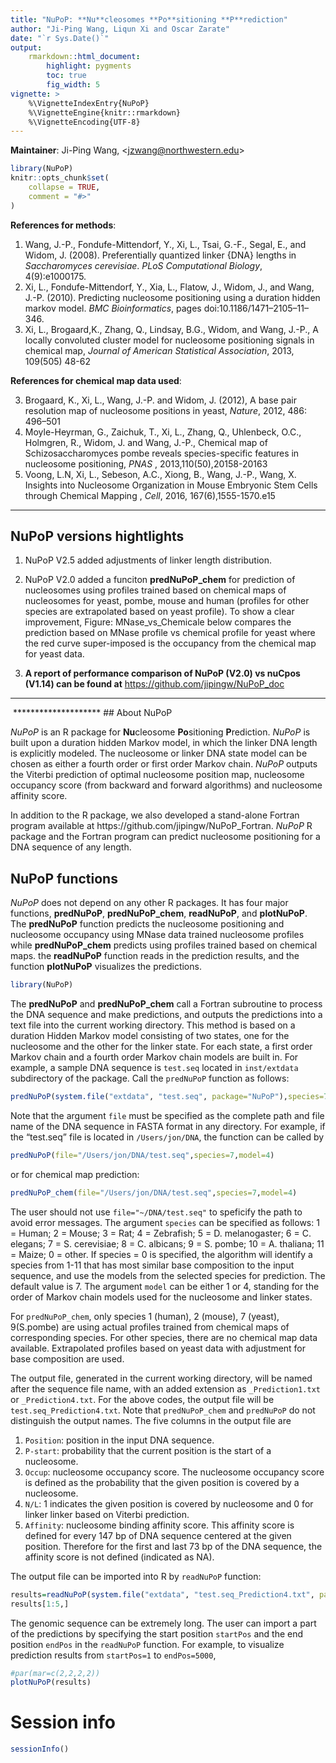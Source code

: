 ```yaml
---
title: "NuPoP: **Nu**cleosomes **Po**sitioning **P**rediction"
author: "Ji-Ping Wang, Liqun Xi and Oscar Zarate"
date: "`r Sys.Date()`"
output: 
    rmarkdown::html_document:
        highlight: pygments
        toc: true
        fig_width: 5
vignette: >
    %\VignetteIndexEntry{NuPoP}
    %\VignetteEngine{knitr::rmarkdown}
    %\VignetteEncoding{UTF-8}
---
```

**Maintainer**: Ji-Ping Wang, <<jzwang@northwestern.edu>>

```r
library(NuPoP)
knitr::opts_chunk$set(
    collapse = TRUE,
    comment = "#>"
)
```


**References for methods**:

1. Wang, J.-P., Fondufe-Mittendorf, Y., Xi, L., Tsai, G.-F., Segal, E., and Widom, J. (2008). Preferentially quantized linker {DNA} lengths in *Saccharomyces cerevisiae*. *PLoS Computational Biology*, 4(9):e1000175.
2. Xi, L., Fondufe-Mittendorf, Y., Xia, L., Flatow, J., Widom, J., and Wang, J.-P.
  (2010). Predicting nucleosome positioning using a duration hidden markov
  model. *BMC Bioinformatics*, pages doi:10.1186/1471--2105--11--346.
3. Xi, L., Brogaard,K., Zhang, Q., Lindsay, B.G., Widom, and Wang, J.-P., A locally convoluted cluster model for nucleosome positioning signals in chemical map, *Journal of American Statistical Association*, 2013, 109(505) 48-62

**References for chemical map data used**:

3. Brogaard, K., Xi, L., Wang, J.-P. and Widom, J. (2012), A base pair resolution map of nucleosome positions in yeast, *Nature*, 2012, 486: 496–501
4. Moyle-Heyrman, G., Zaichuk, T., Xi, L., Zhang, Q., Uhlenbeck, O.C., Holmgren, R., Widom, J. and Wang, J.-P., Chemical map of Schizosaccharomyces pombe reveals species-specific features in nucleosome positioning, *PNAS* , 2013,110(50),20158-20163	
5. Voong, L.N, Xi, L., Sebeson, A.C., Xiong, B., Wang, J.-P., Wang, X. Insights into Nucleosome Organization in Mouse Embryonic Stem Cells through Chemical Mapping , *Cell*, 2016, 167(6),1555-1570.e15 

****************************

## NuPoP versions hightlights

1. NuPoP V2.5 added adjustments of linker length distribution.

2. NuPoP V2.0 added a funciton **predNuPoP_chem** for prediction of nucleosomes using profiles trained based on chemical maps of nucleosomes for yeast, pombe, mouse and human (profiles for other species are extrapolated based on yeast profile). To show a clear improvement, Figure: MNase_vs_Chemicale below compares the prediction based on MNase profile vs chemical profile for yeast where the red curve super-imposed is the occupancy from the chemical map for yeast data. 

3. **A report of performance comparison of NuPoP (V2.0) vs nuCpos (V1.14) can be found at**
<https://github.com/jipingw/NuPoP_doc>

************************************

![\center{Figure: MNase_vs_Chemical}](snapshot_MNase_vs_Chemical.png)
********************
## About NuPoP

*NuPoP* is an R package for **Nu**cleosome **Po**sitioning **P**rediction. *NuPoP*
is built upon a duration hidden Markov model, in which the linker DNA length is
explicitly modeled. The nucleosome or linker DNA state model can be chosen
as either a fourth order or first order Markov chain. *NuPoP* outputs the Viterbi
prediction of optimal nucleosome position map, nucleosome occupancy score (from backward and forward algorithms) and nucleosome affinity score.


In addition to the R package, we also developed a stand-alone Fortran program available at https://github.com/jipingw/NuPoP_Fortran. *NuPoP* R package and the Fortran program  can predict nucleosome positioning for a DNA sequence of any length.


## NuPoP functions
*NuPoP* does not depend on any other R packages. It has four major functions, **predNuPoP**, **predNuPoP_chem**, **readNuPoP**, and **plotNuPoP**. The **predNuPoP** function predicts the nucleosome positioning and nucleosome occupancy using MNase data trained nucleosome profiles while **predNuPoP_chem** predicts using profiles trained based on chemical maps. the **readNuPoP** function reads in the prediction results, and the  function **plotNuPoP** visualizes the predictions. 

```r
library(NuPoP)
```

The **predNuPoP** and **predNuPoP_chem**  call a Fortran subroutine to process the DNA sequence and make predictions, and outputs the predictions into a text file into the current working directory. This method is based on a duration Hidden Markov model consisting of two states, one for the nucleosome and the other for the linker state. For each state, a first order Markov chain and a fourth order Markov chain models are built in. For example, a sample DNA sequence is `test.seq` located in `inst/extdata` subdirectory of the package. Call the `predNuPoP`
function as follows:

```r
predNuPoP(system.file("extdata", "test.seq", package="NuPoP"),species=7,model=4)
```

Note that the argument `file` must be specified as the complete path and file name of the DNA sequence in FASTA format in any directory. For example, if the "test.seq" file is located in `/Users/jon/DNA`, the function can be called by 

```r
predNuPoP(file="/Users/jon/DNA/test.seq",species=7,model=4)
```
or for chemical map prediction:
```r
predNuPoP_chem(file="/Users/jon/DNA/test.seq",species=7,model=4)
```

The user should not use `file="~/DNA/test.seq"` to speficify the path to avoid error messages.
The argument `species` can be specified as follows: 1 = Human; 2 = Mouse;  3 = Rat; 4 = Zebrafish; 5 = D. melanogaster; 6 = C. elegans; 7 = S. cerevisiae; 8 = C. albicans; 9 = S. pombe; 10 = A. thaliana;  11 = Maize; 0 = other.  If species = 0 is specified, the algorithm will identify a species from 1-11 that has most similar base composition to the input sequence, and  use the models from the selected species for prediction. The default value is 7. The argument `model` can be either 1 or 4, standing for the order of Markov chain models used for the nucleosome and linker states. 

For `predNuPoP_chem`, only species 1 (human), 2 (mouse), 7 (yeast), 9(S.pombe) are using actual profiles trained from chemical maps of corresponding species. For other species, there are no chemical map data available. Extrapolated profiles based on yeast data with adjustment for base composition are used.

The output file, generated in the current working directory, will be named after the sequence file name, with an added extension as `_Prediction1.txt` or `_Prediction4.txt`. For the above codes, the output file will be `test.seq_Prediction4.txt`. Note that `predNuPoP_chem` and `predNuPoP` do not distinguish the output names.  The five columns in the output file are  

1. `Position`: position in the input DNA sequence.
2. `P-start`: probability that the current position is the start of a nucleosome.
3. `Occup`: nucleosome occupancy score. The nucleosome occupancy score is defined as the probability that the given position is covered by a nucleosome.
4. `N/L`: 1 indicates the given position is covered by nucleosome and 0 for linker linker based on Viterbi prediction.
5. `Affinity`: nucleosome binding affinity score. This affinity score is defined for every 147 bp of DNA sequence centered at the given position. Therefore for the first and last 73 bp of the DNA sequence, the affinity score is not defined (indicated as NA).

The output file can be imported into R by `readNuPoP` function:
```r
results=readNuPoP(system.file("extdata", "test.seq_Prediction4.txt", package="NuPoP"),startPos=1,endPos=5000)
results[1:5,]
```
The genomic sequence can be extremely long. The user can import a part of the predictions by specifying the start position `startPos` and the end position `endPos` in the `readNuPoP` function. For example, to visualize prediction results  from `startPos=1` to `endPos=5000`,
```r
#par(mar=c(2,2,2,2))
plotNuPoP(results)
```


# Session info

```r
sessionInfo()
```


